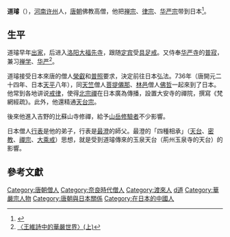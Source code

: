{{refimprove|time=2017-08-05T05:33:26+00:00}}

'''道璿'''（{{bd|702年||760年|5月7日|}}），[[河南|河南]][[许州|许州]]人，[[唐朝|唐朝]]佛教高僧，他把[[禅宗|禅宗]]、[[律宗|律宗]]、[[华严宗|华严宗]]带到日本<ref>{{Cite web |url=http://chanzong.shanren.org/chanmensixiang/20090521/43256.html |title=禅宗与武士 |access-date=2010-01-02 |archive-url=https://web.archive.org/web/20160304084848/http://chanzong.shanren.org/chanmensixiang/20090521/43256.html |archive-date=2016-03-04 |dead-url=yes }}</ref>。

== 生平 ==
道璿早年[[出家|出家]]，后进入[[洛阳|洛阳]][[大福先寺|大福先寺]]，跟随[[定宾|定宾]]受[[具足戒|具足戒]]。又侍奉[[华严寺|华严寺]]的[[普寂|普寂]]，兼习[[禅宗|禅学]]、[[华严宗|华严]]<ref>[http://www.huayen.org.tw/allways/252/07.aspx 〈王維詩中的華嚴世界〉(上)]{{dead link|date=2018年4月 |bot=InternetArchiveBot |fix-attempted=yes }}</ref>。

道璿接受日本來唐的僧人[[榮叡|榮叡]]和[[普照_(僧侶)|普照]]要求，決定前往日本弘法。736年（唐開元二十四年、日本[[天平|天平]]八年），同[[天竺|天竺]]僧人[[菩提僊那|菩提僊那]]、[[林邑|林邑]]僧人[[佛哲|佛哲]]一起來到了日本。他常到各地讲说[[戒律|戒律]]，使得[[北宗禪|北宗禪]]在日本廣為傳播，設置大安寺的禪院，撰寫《梵網經疏》。此外，他還精通[[天台宗|天台宗]]。

後來他進入吉野的比蘇山寺修禪，給予[[山伏|山岳修驗者]]不少影響。

日本僧人[[行表|行表]]是他的弟子，行表是[[最澄|最澄]]的師父。最澄的「四種相承」（[[天台宗|天台]]、[[真言宗|密教]]、[[禪宗|禪宗]]、[[大乘戒|大乘戒]]）思想，就是受到道璿傳來的玉泉天台（荊州玉泉寺的天台）的影響。

==參考文獻==
<div class="references-small">
<references></references>
</div>

{{禪宗}}
[[Category:唐朝僧人|Category:唐朝僧人]]
[[Category:奈良時代僧人|Category:奈良時代僧人]]
[[Category:渡來人|Category:渡來人]]
[[Category:禪僧|d道]]
[[Category:華嚴宗人物|Category:華嚴宗人物]]
[[Category:唐朝與日本關係|Category:唐朝與日本關係]]
[[Category:在日本的中國人|Category:在日本的中國人]]